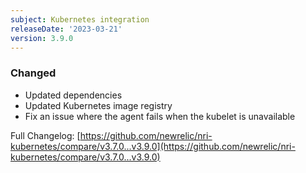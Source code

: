 ```yaml
---
subject: Kubernetes integration
releaseDate: '2023-03-21'
version: 3.9.0
---
```


### Changed

* Updated dependencies
* Updated Kubernetes image registry
* Fix an issue where the agent fails when the kubelet is unavailable

Full Changelog: [https://github.com/newrelic/nri-kubernetes/compare/v3.7.0...v3.9.0](https://github.com/newrelic/nri-kubernetes/compare/v3.7.0...v3.9.0)
